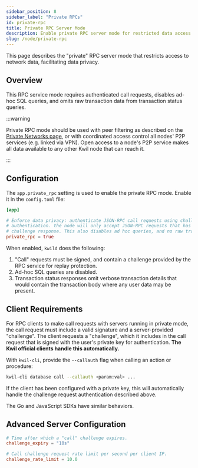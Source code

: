 ```yaml
---
sidebar_position: 8
sidebar_label: "Private RPCs"
id: private-rpc
title: Private RPC Server Mode
description: Enable private RPC server mode for restricted data access
slug: /node/private-rpc
---
```


This page describes the "private" RPC server mode that restricts access to
network data, facilitating data privacy.

## Overview 

This RPC service mode requires authenticated call requests, disables ad-hoc SQL
queries, and omits raw transaction data from transaction status queries.

:::warning

Private RPC mode should be used with peer filtering as described on the
[Private Networks page](/docs/node/private-networks), or with coordinated access control
all nodes' P2P services (e.g. linked via VPN). Open access to a node's P2P service
makes all data available to any other Kwil node that can reach it.

:::

## Configuration

The `app.private_rpc` setting is used to enable the private RPC mode.  Enable it
in the `config.toml` file:

```toml
[app]

# Enforce data privacy: authenticate JSON-RPC call requests using challenge-based
# authentication. the node will only accept JSON-RPC requests that has a valid signed
# challenge response. This also disables ad hoc queries, and no raw transaction retrieval.
private_rpc = true
```

When enabled, `kwild` does the following:

1. "Call" requests must be signed, and contain a challenge provided by the RPC
   service for replay protection.
2. Ad-hoc SQL queries are disabled.
3. Transaction status responses omit verbose transaction details that would
   contain the transaction body where any user data may be present.

## Client Requirements

For RPC clients to make call requests with servers running in private mode, the
call request must include a valid signature and a server-provided "challenge".
The client requests a "challenge", which it includes in the call request that is
signed with the user's private key for authentication. **The Kwil official
clients handle this automatically.**

With `kwil-cli`, provide the `--callauth` flag when calling an action or procedure:

```sh
kwil-cli database call --callauth <param:val> ...
```

If the client has been configured with a private key, this will automatically
handle the challenge request authentication described above.

The Go and JavaScript SDKs have similar behaviors.

## Advanced Server Configuration

```toml
# Time after which a "call" challenge expires.
challenge_expiry = "10s"

# Call challenge request rate limit per second per client IP.
challenge_rate_limit = 10.0
```


